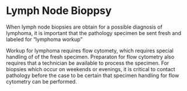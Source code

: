 # Lymph Node Bioppsy {#node_salo}

When lymph node biopsies are obtain for a possible diagnosis of lymphoma, it is important that the pathology specimen be sent fresh and labeled for "lymphoma workup"

Workup for lymphoma requires flow cytomety, which requires special handling of of the fresh specimen. Preparaton for flow cytometry also requires that a technician be available to process the specimen. For biopsies which occur on weekends or evenings, it is critical to contact pathology before the case to be certain that specimen handling for flow cytometry can be performed.
